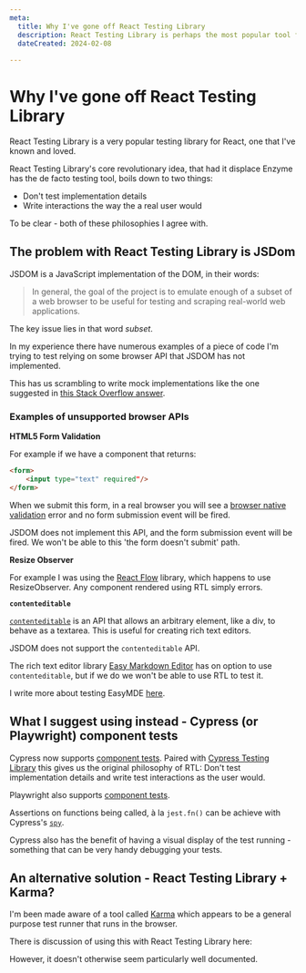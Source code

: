 ```yaml
---
meta:
  title: Why I've gone off React Testing Library
  description: React Testing Library is perhaps the most popular tool for testing React applications. However its use of JSDOM under-the-hood means we often spend time dealing with browser APIs that JSDOM has not implemented.
  dateCreated: 2024-02-08
  
---
```



# Why I've gone off React Testing Library

React Testing Library is a very popular testing library for React, one that I've known and loved. 

React Testing Library's core revolutionary idea, that had it displace Enzyme has the de facto testing tool, boils down to two things: 

- Don't test implementation details
- Write interactions the way the a real user would

To be clear - both of these philosophies I agree with.

## The problem with React Testing Library is JSDom

JSDOM is a JavaScript implementation of the DOM, in their words: 

>In general, the goal of the project is to emulate enough of a subset of a web browser to be useful for testing and scraping real-world web applications.

The key issue lies in that word _subset_. 

In my experience there have numerous examples of a piece of code I'm trying to test relying on some browser API that JSDOM has not implemented.

This has us scrambling to write mock implementations like the one suggested in [this Stack Overflow answer](https://stackoverflow.com/a/70704588/1068446). 

### Examples of unsupported browser APIs

**HTML5 Form Validation**

<GithubIssueLink issueLink="https://github.com/jsdom/jsdom/issues/544"/>

For example if we have a component that returns: 

```html
<form>
    <input type="text" required"/>
</form>
```

When we submit this form, in a real browser you will see a [browser native validation](https://developer.mozilla.org/en-US/docs/Learn/Forms/Form_validation#using_built-in_form_validation) error and no form submission event will be fired. 

JSDOM does not implement this API, and the form submission event will be fired. We won't be able to this 'the form doesn't submit' path. 

**Resize Observer**

<GithubIssueLink issueLink="https://github.com/jsdom/jsdom/issues/3368"/>

For example I was using the [React Flow](https://reactflow.dev/) library, which happens to use ResizeObserver. Any component rendered using RTL simply errors. 

**`contenteditable`** 

<GithubIssueLink issueLink="https://github.com/jsdom/jsdom/issues/1670"/>

[`contenteditable`](https://developer.mozilla.org/en-US/docs/Web/HTML/Global_attributes/contenteditable) is an API that allows an arbitrary element, like a div, to behave as a textarea. This is useful for creating rich text editors. 

JSDOM does not support the `contenteditable` API.

The rich text editor library [Easy Markdown Editor](https://github.com/Ionaru/easy-markdown-editor) has on option to use `contenteditable`, but if we do we won't be able to use RTL to test it. 

I write more about testing EasyMDE [here](./testing_easy_mde). 


## What I suggest using instead - Cypress (or Playwright) component tests 

Cypress now supports [component tests](https://docs.cypress.io/guides/component-testing/overview). Paired with [Cypress Testing Library](https://testing-library.com/docs/cypress-testing-library/intro/) this gives us the original philosophy of RTL: Don't test implementation details and write test interactions as the user would. 

Playwright also supports [component tests](https://playwright.dev/docs/test-components). 

Assertions on functions being called, à la `jest.fn()` can be achieve with Cypress's [`spy`](https://docs.cypress.io/api/commands/spy). 

Cypress also has the benefit of having a visual display of the test running - something that can be very handy debugging your tests. 

## An alternative solution - React Testing Library + Karma? 

I'm been made aware of a tool called [Karma](https://karma-runner.github.io/6.4/intro/how-it-works.html) which appears to be a general purpose test runner that runs in the browser. 

There is discussion of using this with React Testing Library here: 

<GithubIssueLink issueLink="https://github.com/testing-library/dom-testing-library/issues/161"/>

However, it doesn't otherwise seem particularly well documented. 

